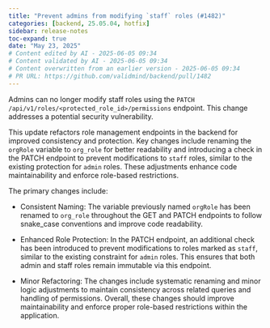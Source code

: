 ```yaml
---
title: "Prevent admins from modifying `staff` roles (#1482)"
categories: [backend, 25.05.04, hotfix]
sidebar: release-notes
toc-expand: true
date: "May 23, 2025"
# Content edited by AI - 2025-06-05 09:34
# Content validated by AI - 2025-06-05 09:34
# Content overwritten from an earlier version - 2025-06-05 09:34
# PR URL: https://github.com/validmind/backend/pull/1482
---
```


Admins can no longer modify staff roles using the `PATCH /api/v1/roles/<protected_role_id>/permissions` endpoint. This change addresses a potential security vulnerability.

This update refactors role management endpoints in the backend for improved consistency and protection. Key changes include renaming the `orgRole` variable to `org_role` for better readability and introducing a check in the PATCH endpoint to prevent modifications to `staff` roles, similar to the existing protection for `admin` roles. These adjustments enhance code maintainability and enforce role-based restrictions.

The primary changes include:

- Consistent Naming: The variable previously named `orgRole` has been renamed to `org_role` throughout the GET and PATCH endpoints to follow snake_case conventions and improve code readability.

- Enhanced Role Protection: In the PATCH endpoint, an additional check has been introduced to prevent modifications to roles marked as `staff`, similar to the existing constraint for `admin` roles. This ensures that both admin and staff roles remain immutable via this endpoint.

- Minor Refactoring: The changes include systematic renaming and minor logic adjustments to maintain consistency across related queries and handling of permissions. Overall, these changes should improve maintainability and enforce proper role-based restrictions within the application.